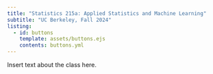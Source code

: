 ```yaml
---
title: "Statistics 215a: Applied Statistics and Machine Learning"
subtitle: "UC Berkeley, Fall 2024"
listing:
  - id: buttons
    template: assets/buttons.ejs
    contents: buttons.yml
---
```


::: {#buttons}
:::

Insert text about the class here.
